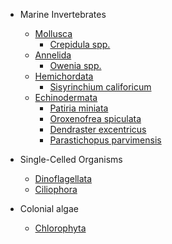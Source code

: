 - Marine Invertebrates
  - [Mollusca](/gallery/mollusca)
    - [Crepidula spp.](/gallery/crepidula-spp)
  - [Annelida](/gallery/annelida)
    - [Owenia spp.](/gallery/owenia-spp)
  - [Hemichordata](/gallery/hemichordata)
    - [Sisyrinchium califoricum](/gallery/sisyrinchium-califoricum)
  - [Echinodermata](/gallery/echinodermata)
    - [Patiria miniata](/gallery/patiria-miniata)
    - [Oroxenofrea spiculata](/gallery/oroxenofrea-spiculata)
    - [Dendraster excentricus](/gallery/dendraster-excentricus)
    - [Parastichopus parvimensis](/gallery/parastichopus-parvimensis)

- Single-Celled Organisms
  - [Dinoflagellata](/gallery/dinoflagellata)
  - [Ciliophora](/gallery/ciliophora)

- Colonial algae
  - [Chlorophyta](/gallery/chlrophyta)
  

